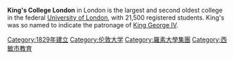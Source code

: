 {{Cat main|King's College London}}
{{Commons category|King's College London}}

'''King's College London''' in London is the largest and second oldest college in the federal [[University_of_London|University of London]], with 21,500 registered students. King's was so named to indicate the patronage of [[George_IV_of_the_United_Kingdom|King George IV]].

[[Category:1829年建立|Category:1829年建立]]
[[Category:伦敦大学|Category:伦敦大学]]
[[Category:羅素大學集團|Category:羅素大學集團]]
[[Category:西敏市教育|Category:西敏市教育]]